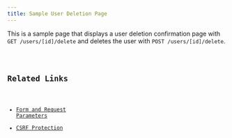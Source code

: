 ```yaml
---
title: Sample User Deletion Page
---
```



This is a sample page that displays a user deletion confirmation page with `GET /users/[id]/delete` and deletes the user with `POST /users/[id]/delete`.

<Code code={sampleCode} lang="astro" title="src/pages/users/[id]/delete.astro" />

## Related Links

- [Form and Request Parameters](../guides/form_and_parameters)
- [CSRF Protection](../guides/csrf_protection)

